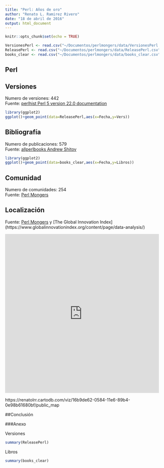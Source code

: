```yaml
---
title: "Perl: Años de oro"
author: "Renato L. Ramirez Rivero"
date: "18 de abril de 2016"
output: html_document
---
```


```r
knitr::opts_chunk$set(echo = TRUE)
```
```r
VersionesPerl <- read.csv("~/Documentos/perlmongers/data/VersionesPerl.csv")
ReleasePerl <- read.csv("~/Documentos/perlmongers/data/ReleasePerl.csv")
books_clear <- read.csv("~/Documentos/perlmongers/data/books_clear.csv")
```

## Perl

## Versiones 
  
Numero de versiones: 442  
Fuente: [perlhist Perl 5 version 22.0 documentation](http://perldoc.perl.org/perlhist.html) 
  
```r
library(ggplot2)
ggplot()+geom_point(data=ReleasePerl,aes(x=Fecha,y=Vers))
```

## Bibliografía
  
Numero de publicaciones: 579  
Fuente: [allperlbooks Andrew Shitov](https://github.com/ash/allperlbooks)
  
```r
library(ggplot2)
ggplot()+geom_point(data=books_clear,aes(x=Fecha,y=Libros))
```
  
## Comunidad

Numero de comunidades: 254   
Fuente: [Perl Mongers](http://www.pm.org/)
  
## Localización  
   
Fuente: [Perl Mongers](http://www.pm.org/) y [The Global Innovation Index] (https://www.globalinnovationindex.org/content/page/data-analysis/)  
  
<iframe width="100%" height="520" frameborder="0" src="https://renatolrr.cartodb.com/viz/16b9de62-0584-11e6-89b4-0e98b61680bf/embed_map" allowfullscreen webkitallowfullscreen mozallowfullscreen oallowfullscreen msallowfullscreen></iframe>  


https://renatolrr.cartodb.com/viz/16b9de62-0584-11e6-89b4-0e98b61680bf/public_map  

##Conclusión  


  
    

    

###Anexo   
  
Versiones  
```r
summary(ReleasePerl)
```
  
Libros  
 
```r
summary(books_clear)
```
  
